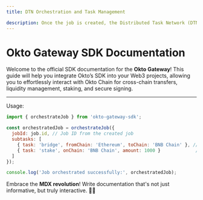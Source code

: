 ```yaml
---
title: DTN Orchestration and Task Management

description: Once the job is created, the Distributed Task Network (DTN) picks it up and breaks it down into smaller subtasks. Each subtask is executed based on the predefined process. The SDK provides methods to orchestrate these tasks.
---
```


# Okto Gateway SDK Documentation

Welcome to the official SDK documentation for the **Okto Gateway**! This guide will help you integrate Okto’s SDK into your Web3 projects, allowing you to effortlessly interact with Okto Chain for cross-chain transfers, liquidity management, staking, and secure signing.

---


Usage:

```javascript
import { orchestrateJob } from 'okto-gateway-sdk';

const orchestratedJob = orchestrateJob({
  jobId: job.id, // Job ID from the created job
  subtasks: [
    { task: 'bridge', fromChain: 'Ethereum', toChain: 'BNB Chain' }, // Subtask 1: Bridging tokens
    { task: 'stake', onChain: 'BNB Chain', amount: 1000 }             // Subtask 2: Staking tokens
  ]
});

console.log('Job orchestrated successfully:', orchestratedJob);
```

Embrace the **MDX revolution**! Write documentation that's not just informative, but truly interactive. 🚀📝